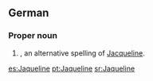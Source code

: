 ==German==

===Proper noun===
{{de-proper noun}}

# {{given name|female|lang=de}}, an alternative spelling of [[Jacqueline]].

[[es:Jaqueline]]
[[pt:Jaqueline]]
[[sr:Jaqueline]]